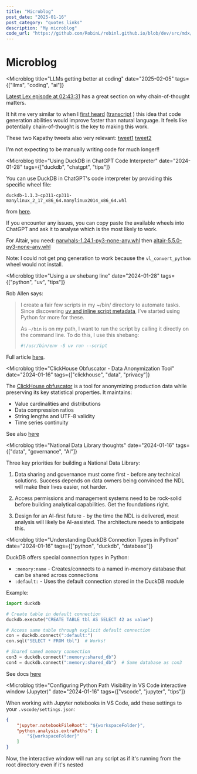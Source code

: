 ```yaml
---
title: "Microblog"
post_date: "2025-01-16"
post_category: "quotes_links"
description: "My microblog"
code_url: "https://github.com/RobinL/robinl.github.io/blob/dev/src/mdx/microblog.mdx"
---
```




# Microblog


<Microblog
    title="LLMs getting better at coding"
    date="2025-02-05"
    tags={["llms", "coding", "ai"]}
>

[Latest Lex episode at 02:43:31](https://lexfridman.com/deepseek-dylan-patel-nathan-lambert-transcript/#:~:text=It%E2%80%99s%20even%20less%20prevalent) has a great section on why chain-of-thought matters.

It hit me very similar to when I [first heard](https://youtu.be/U5OD8MjYnOM?si=J9rACnXmZH2HDC9R&t=6055) ([transcript](https://v1.transcript.lol/read/youtube/%40lexfridman/6522f348033150beacd16e2a?part=1) ) this idea that code generation abilities would improve faster than natural language.  It feels like potentially chain-of-thought is the key to making this work.

These two Kapathy tweets also very relevant:
[tweet1](https://x.com/karpathy/status/1883941452738355376) [tweet2](https://x.com/karpathy/status/1885026028428681698)

I'm not expecting to be manually writing code for much longer!!

</Microblog>

<Microblog
    title="Using DuckDB in ChatGPT Code Interpreter"
    date="2024-01-28"
    tags={["duckdb", "chatgpt", "tips"]}
>
You can use DuckDB in ChatGPT's code interpreter by providing this specific wheel file:

`duckdb-1.1.3-cp311-cp311-manylinux_2_17_x86_64.manylinux2014_x86_64.whl`

from [here](https://pypi.org/project/duckdb/#files).

If you encounter any issues, you can copy paste the available wheels into ChatGPT and ask it to analyse which is the most likely to work.

For Altair, you need:
[narwhals-1.24.1-py3-none-any.whl](https://files.pythonhosted.org/packages/68/0e/882f7c0e073bf1f310dce159af6186826ca9b8ee7c170771c23e52a373dc/narwhals-1.24.1-py3-none-any.whl)
then
[altair-5.5.0-py3-none-any.whl](https://files.pythonhosted.org/packages/aa/f3/0b6ced594e51cc95d8c1fc1640d3623770d01e4969d29c0bd09945fafefa/altair-5.5.0-py3-none-any.whl)

Note: I could not get png generation to work because the `vl_convert_python` wheel would not install.
</Microblog>

<Microblog
    title="Using a uv shebang line"
    date="2024-01-28"
    tags={["python", "uv", "tips"]}
>
Rob Allen says:
> I create a fair few scripts in my ~/bin/ directory to automate tasks. Since discovering [uv and inline script metadata](https://akrabat.com/defining-python-dependencies-at-the-top-of-the-file/), I’ve started using Python far more for these.
>
>
> As `~/bin` is on my path, I want to run the script by calling it directly on the command line. To do this, I use this shebang:
>
> ```bash
> #!/usr/bin/env -S uv run --script
> ```
>


Full article [here](https://akrabat.com/using-uv-as-your-shebang-line/).
</Microblog>


<Microblog
    title="ClickHouse Obfuscator - Data Anonymization Tool"
    date="2024-01-16"
    tags={["clickhouse", "data", "privacy"]}
>
The [ClickHouse obfuscator](https://clickhouse.com/docs/en/operations/utilities/clickhouse-obfuscator) is a tool for anonymizing production data while preserving its key statistical properties. It maintains:

- Value cardinalities and distributions
- Data compression ratios
- String lengths and UTF-8 validity
- Time series continuity

See also [here](https://github.com/ClickHouse/ClickHouse/tree/master/programs/obfuscator)
</Microblog>


<Microblog
    title="National Data Library thoughts"
    date="2024-01-16"
    tags={["data", "governance", "AI"]}
>
Three key priorities for building a National Data Library:

1. Data sharing and governance must come first - before any technical solutions. Success depends on data owners being convinced the NDL will make their lives easier, not harder.

2. Access permissions and management systems need to be rock-solid before building analytical capabilities. Get the foundations right.

3. Design for an AI-first future - by the time the NDL is delivered, most analysis will likely be AI-assisted. The architecture needs to anticipate this.
</Microblog>

<Microblog
    title="Understanding DuckDB Connection Types in Python"
    date="2024-01-16"
    tags={["python", "duckdb", "database"]}
>
DuckDB offers special connection types in Python:

- `:memory:name` - Creates/connects to a named in-memory database that can be shared across connections
- `:default:` - Uses the default connection stored in the DuckDB module

Example:
```python
import duckdb

# Create table in default connection
duckdb.execute("CREATE TABLE tbl AS SELECT 42 as value")

# Access same table through explicit default connection
con = duckdb.connect(":default:")
con.sql("SELECT * FROM tbl")  # Works!

# Shared named memory connection
con3 = duckdb.connect(":memory:shared_db")
con4 = duckdb.connect(":memory:shared_db")  # Same database as con3
```

See docs [here](https://duckdb.org/docs/api/python/dbapi.html)
</Microblog>

<Microblog
    title="Configuring Python Path Visibility in VS Code interactive window (Jupyter)"
    date="2024-01-16"
    tags={["vscode", "jupyter", "tips"]}
>
When working with Jupyter notebooks in VS Code, add these settings to your `.vscode/settings.json`:
```json
{
    "jupyter.notebookFileRoot": "${workspaceFolder}",
    "python.analysis.extraPaths": [
        "${workspaceFolder}"
    ]
}
```

Now, the interactive window will run any script as if it's running from the root directory even if it's nested
</Microblog>

